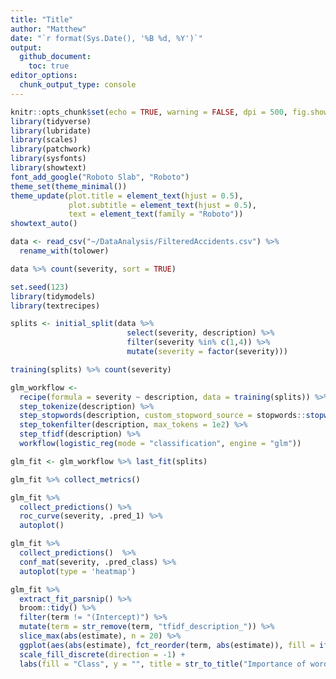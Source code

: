 ```yaml
---
title: "Title"
author: "Matthew"
date: "`r format(Sys.Date(), '%B %d, %Y')`"
output: 
  github_document:
    toc: true
editor_options: 
  chunk_output_type: console
---
```


```r
knitr::opts_chunk$set(echo = TRUE, warning = FALSE, dpi = 500, fig.showtext = TRUE)
library(tidyverse)
library(lubridate)
library(scales)
library(patchwork)
library(sysfonts)
library(showtext)
font_add_google("Roboto Slab", "Roboto")
theme_set(theme_minimal())
theme_update(plot.title = element_text(hjust = 0.5),
             plot.subtitle = element_text(hjust = 0.5),
             text = element_text(family = "Roboto"))
showtext_auto()
```

```r
data <- read_csv("~/DataAnalysis/FilteredAccidents.csv") %>% 
  rename_with(tolower)
```

```r
data %>% count(severity, sort = TRUE)
```

```r
set.seed(123)
library(tidymodels)
library(textrecipes)

splits <- initial_split(data %>% 
                          select(severity, description) %>% 
                          filter(severity %in% c(1,4)) %>% 
                          mutate(severity = factor(severity)))

training(splits) %>% count(severity)
```

```r
glm_workflow <- 
  recipe(formula = severity ~ description, data = training(splits)) %>% 
  step_tokenize(description) %>%
  step_stopwords(description, custom_stopword_source = stopwords::stopwords()) %>% 
  step_tokenfilter(description, max_tokens = 1e2) %>% 
  step_tfidf(description) %>% 
  workflow(logistic_reg(mode = "classification", engine = "glm"))

glm_fit <- glm_workflow %>% last_fit(splits)
```

```r
glm_fit %>% collect_metrics()

glm_fit %>% 
  collect_predictions() %>% 
  roc_curve(severity, .pred_1) %>% 
  autoplot()

glm_fit %>% 
  collect_predictions()  %>% 
  conf_mat(severity, .pred_class) %>% 
  autoplot(type = 'heatmap')
```

```r
glm_fit %>% 
  extract_fit_parsnip() %>% 
  broom::tidy() %>% 
  filter(term != "(Intercept)") %>%
  mutate(term = str_remove(term, "tfidf_description_")) %>% 
  slice_max(abs(estimate), n = 20) %>% 
  ggplot(aes(abs(estimate), fct_reorder(term, abs(estimate)), fill = ifelse(estimate < 0, "A", "B"))) + geom_col(color = "black") +
  scale_fill_discrete(direction = -1) +
  labs(fill = "Class", y = "", title = str_to_title("Importance of words in predicting class"))
```

